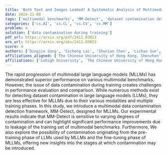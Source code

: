 ```yaml
---
title: 'Both Text and Images Leaked! A Systematic Analysis of Multimodal LLM Data Contamination'
date: 2024-11-08
tags: ['multimodal benchmarks', 'MM-Detect', 'dataset contamination detection', 'data contamination', 'pre-training phase', 'fine-tuning phase', 'multimodal large language models', 'performance evaluation']
categories: ['cs.AI', 'cs.CL', 'cs.CV', 'cs.MM']
problem: m
solution: ['data contamination during training']
pdf_url: https://arxiv.org/pdf/2411.03823
arx_url: https://arxiv.org/abs/2411.03823
score: 4
authors: ['Dingjie Song', 'Sicheng Lai', 'Shunian Chen', 'Lichao Sun', 'Benyou Wang']
affiliations_aligned: ['The Chinese University of Hong Kong, Shenzhen', 'The Chinese University of Hong Kong, Shenzhen', 'The Chinese University of Hong Kong, Shenzhen', 'Lehigh University', 'The Chinese University of Hong Kong, Shenzhen']
affiliations: ['Lehigh University', 'The Chinese University of Hong Kong, Shenzhen']
---
```



The rapid progression of multimodal large language models (MLLMs) has demonstrated superior performance on various multimodal benchmarks. However, the issue of data contamination during training creates challenges in performance evaluation and comparison. While numerous methods exist for detecting dataset contamination in large language models (LLMs), they are less effective for MLLMs due to their various modalities and multiple training phases. In this study, we introduce a multimodal data contamination detection framework, MM-Detect, designed for MLLMs. Our experimental results indicate that MM-Detect is sensitive to varying degrees of contamination and can highlight significant performance improvements due to leakage of the training set of multimodal benchmarks. Furthermore, We also explore the possibility of contamination originating from the pre-training phase of LLMs used by MLLMs and the fine-tuning phase of MLLMs, offering new insights into the stages at which contamination may be introduced.